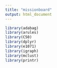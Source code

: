 ```yaml
---
title: "missionboard"
output: html_document
---
```


```r
library(adabag)
library(arules)
library(C50)
library(dplyr)
library(e1071)
library(igraph)
library(mclust)
library(printr)
```

```r

```